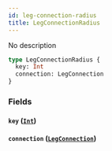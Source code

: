 ```yaml
---
id: leg-connection-radius
title: LegConnectionRadius
---
```


No description

```graphql
type LegConnectionRadius {
  key: Int
  connection: LegConnection
}
```

### Fields

#### `key` ([`Int`](/v1/scalars/int))

#### `connection` ([`LegConnection`](/v1/objects/leg-connection))
